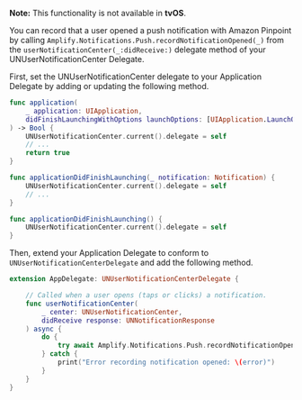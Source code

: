 <Callout warning>

**Note:** This functionality is not available in **tvOS**.

</Callout>

You can record that a user opened a push notification with Amazon Pinpoint by calling `Amplify.Notifications.Push.recordNotificationOpened(_)` from the `userNotificationCenter(_:didReceive:)` delegate method of your UNUserNotificationCenter Delegate.

First, set the UNUserNotificationCenter delegate to your Application Delegate by adding or updating the following method.

<BlockSwitcher>
<Block name="iOS">

```swift
func application(
    _ application: UIApplication,
    didFinishLaunchingWithOptions launchOptions: [UIApplication.LaunchOptionsKey : Any]? = nil
) -> Bool {
    UNUserNotificationCenter.current().delegate = self
    // ...
    return true
}
```

</Block>
<Block name="macOS">

```swift
func applicationDidFinishLaunching(_ notification: Notification) {
    UNUserNotificationCenter.current().delegate = self
    // ...
}
```

</Block>
<Block name="watchOS">

```swift
func applicationDidFinishLaunching() {
    UNUserNotificationCenter.current().delegate = self
}
```

</Block>
</BlockSwitcher>

Then, extend your Application Delegate to conform to `UNUserNotificationCenterDelegate` and add the following method.

```swift
extension AppDelegate: UNUserNotificationCenterDelegate {

    // Called when a user opens (taps or clicks) a notification.
    func userNotificationCenter(
        _ center: UNUserNotificationCenter,
        didReceive response: UNNotificationResponse
    ) async {        
        do {
            try await Amplify.Notifications.Push.recordNotificationOpened(response)
        } catch {
            print("Error recording notification opened: \(error)")
        }
    }
}
```
